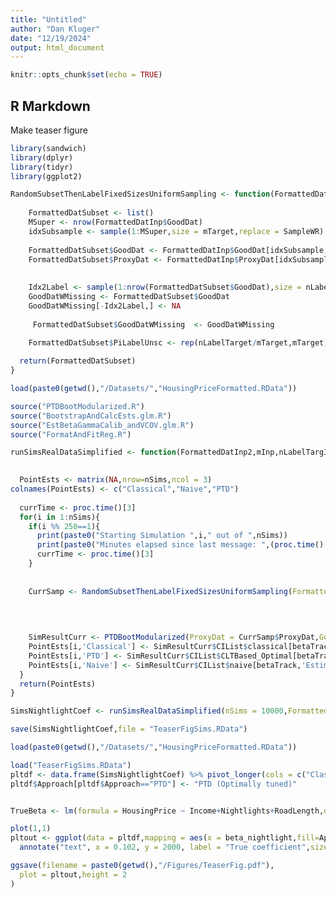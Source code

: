 ```yaml
---
title: "Untitled"
author: "Dan Kluger"
date: "12/19/2024"
output: html_document
---
```


```r
knitr::opts_chunk$set(echo = TRUE)
```

## R Markdown
Make teaser figure


```r
library(sandwich)
library(dplyr)
library(tidyr)
library(ggplot2)
```


```r
RandomSubsetThenLabelFixedSizesUniformSampling <- function(FormattedDatInp,mTarget,nLabelTarget,SampleWR=T){
  
    FormattedDatSubset <- list()
    MSuper <- nrow(FormattedDatInp$GoodDat)
    idxSubsample <- sample(1:MSuper,size = mTarget,replace = SampleWR) 
    
    FormattedDatSubset$GoodDat <- FormattedDatInp$GoodDat[idxSubsample,]
    FormattedDatSubset$ProxyDat <- FormattedDatInp$ProxyDat[idxSubsample,]
  
  
    Idx2Label <- sample(1:nrow(FormattedDatSubset$GoodDat),size = nLabelTarget,replace = F)
    GoodDatWMissing <- FormattedDatSubset$GoodDat
    GoodDatWMissing[-Idx2Label,] <- NA
    
     FormattedDatSubset$GoodDatWMissing  <- GoodDatWMissing
  
    FormattedDatSubset$PiLabelUnsc <- rep(nLabelTarget/mTarget,mTarget)

  return(FormattedDatSubset)
}
```





```r
load(paste0(getwd(),"/Datasets/","HousingPriceFormatted.RData"))

source("PTDBootModularized.R")
source("BootstrapAndCalcEsts.glm.R")
source("EstBetaGammaCalib_andVCOV.glm.R")
source("FormatAndFitReg.R")
```

```r
runSimsRealDataSimplified <- function(FormattedDatInp2,mInp,nLabelTargInp,nSims=100,regTypeInp="linear",outcomeVarName="Y",BootstrapSchemesInp=c("CLTBased"),tuningSchemesInp=c("Optimal"),alphaInp=0.1,betaTrack="X",SampleWRInp=T){

  
  PointEsts <- matrix(NA,nrow=nSims,ncol = 3)
colnames(PointEsts) <- c("Classical","Naive","PTD")
  
  currTime <- proc.time()[3]
  for(i in 1:nSims){
    if(i %% 250==1){ 
      print(paste0("Starting Simulation ",i," out of ",nSims))
      print(paste0("Minutes elapsed since last message: ",(proc.time()[3]-currTime)/60))
      currTime <- proc.time()[3]
    }
   
    
    CurrSamp <- RandomSubsetThenLabelFixedSizesUniformSampling(FormattedDatInp = FormattedDatInp2,mTarget = mInp,nLabelTarget = nLabelTargInp,SampleWR = SampleWRInp)
   
      
    

    SimResultCurr <- PTDBootModularized(ProxyDat = CurrSamp$ProxyDat,GoodDat = CurrSamp$GoodDatWMissing ,BootstrapScheme=BootstrapSchemesInp,PiLabel = CurrSamp$PiLabelUnsc ,TuningScheme = tuningSchemesInp,RegType = regTypeInp,OutcomeVarName = outcomeVarName,alpha = alphaInp)
    PointEsts[i,'Classical'] <- SimResultCurr$CIList$classical[betaTrack,'Estimate']
    PointEsts[i,'PTD'] <- SimResultCurr$CIList$CLTBased_Optimal[betaTrack,'Estimate']
    PointEsts[i,'Naive'] <- SimResultCurr$CIList$naive[betaTrack,'Estimate']
  }
  return(PointEsts) 
}
```


```r
SimsNightlightCoef <- runSimsRealDataSimplified(nSims = 10000,FormattedDatInp = HousingPriceFormatted,mInp = 40000,nLabelTargInp = 1500,regTypeInp = "linear",outcomeVarName = "HousingPrice",betaTrack="Nightlights")

save(SimsNightlightCoef,file = "TeaserFigSims.RData")
```

```r
load(paste0(getwd(),"/Datasets/","HousingPriceFormatted.RData"))

load("TeaserFigSims.RData")
pltdf <- data.frame(SimsNightlightCoef) %>% pivot_longer(cols = c("Classical","Naive","PTD"),names_to="Approach",values_to="beta_nightlight") 
pltdf$Approach[pltdf$Approach=="PTD"] <- "PTD (Optimally tuned)"


TrueBeta <- lm(formula = HousingPrice ~ Income+Nightlights+RoadLength,data = HousingPriceFormatted$GoodDat)$coefficients

plot(1,1)
pltout <- ggplot(data = pltdf,mapping = aes(x = beta_nightlight,fill=Approach))+geom_histogram(position  = "identity",alpha=0.5,bins=60)+theme_bw()+xlab("Estimated nightlight regression coefficient")+theme(panel.grid.minor = element_blank(),panel.grid.major = element_blank())+geom_segment(x = TrueBeta['Nightlights'],xend=TrueBeta['Nightlights'],y=0,yend=Inf,linetype="dashed",size=0.2)+
  annotate("text", x = 0.102, y = 2000, label = "True coefficient",size=3)+ylab("Count")+ theme(aspect.ratio=0.3)

ggsave(filename = paste0(getwd(),"/Figures/TeaserFig.pdf"),
  plot = pltout,height = 2
)

```



